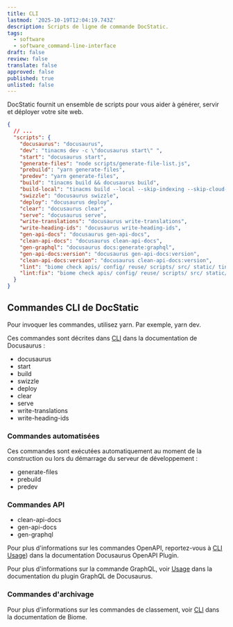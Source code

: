```yaml
---
title: CLI
lastmod: '2025-10-19T12:04:19.743Z'
description: Scripts de ligne de commande DocStatic.
tags:
  - software
  - software_command-line-interface
draft: false
review: false
translate: false
approved: false
published: true
unlisted: false
---
```


DocStatic fournit un ensemble de scripts pour vous aider à générer, servir et déployer votre site web.

```json
{
  // ...
  "scripts": {
    "docusaurus": "docusaurus",
    "dev": "tinacms dev -c \"docusaurus start\" ",
    "start": "docusaurus start",
    "generate-files": "node scripts/generate-file-list.js",
    "prebuild": "yarn generate-files",
    "predev": "yarn generate-files",
    "build": "tinacms build && docusaurus build",
    "build-local": "tinacms build --local --skip-indexing --skip-cloud-checks && docusaurus build",
    "swizzle": "docusaurus swizzle",
    "deploy": "docusaurus deploy",
    "clear": "docusaurus clear",
    "serve": "docusaurus serve",
    "write-translations": "docusaurus write-translations",
    "write-heading-ids": "docusaurus write-heading-ids",
    "gen-api-docs": "docusaurus gen-api-docs",
    "clean-api-docs": "docusaurus clean-api-docs",
    "gen-graphql": "docusaurus docs:generate:graphql",
    "gen-api-docs:version": "docusaurus gen-api-docs:version",
    "clean-api-docs:version": "docusaurus clean-api-docs:version",
    "lint": "biome check apis/ config/ reuse/ scripts/ src/ static/ tina/",
    "lint:fix": "biome check apis/ config/ reuse/ scripts/ src/ static/ tina/ --fix"
  }
}
```

## Commandes CLI de DocStatic

Pour invoquer les commandes, utilisez yarn. Par exemple, yarn dev.

Ces commandes sont décrites dans [CLI](https://docusaurus.io/docs/cli) dans la documentation de Docusaurus :

* docusaurus
* start
* build
* swizzle
* deploy
* clear
* serve
* write-translations
* write-heading-ids

### Commandes automatisées

Ces commandes sont exécutées automatiquement au moment de la construction ou lors du démarrage du serveur de développement :

* generate-files
* prebuild
* predev

### Commandes API

* clean-api-docs
* gen-api-docs
* gen-graphql

Pour plus d'informations sur les commandes OpenAPI, reportez-vous à [CLI Usage](https://github.com/PaloAltoNetworks/docusaurus-openapi-docs?tab=readme-ov-file#cli-usage)) dans la documentation Docusaurus OpenAPI Plugin.

Pour plus d'informations sur la commande GraphQL, voir [Usage](https://github.com/Zhouzi/docusaurus-graphql-plugin?tab=readme-ov-file#usage) dans la documentation du plugin GraphQL de Docusaurus.

### Commandes d'archivage

Pour plus d'informations sur les commandes de classement, voir [CLI](https://biomejs.dev/reference/cli/) dans la documentation de Biome.
